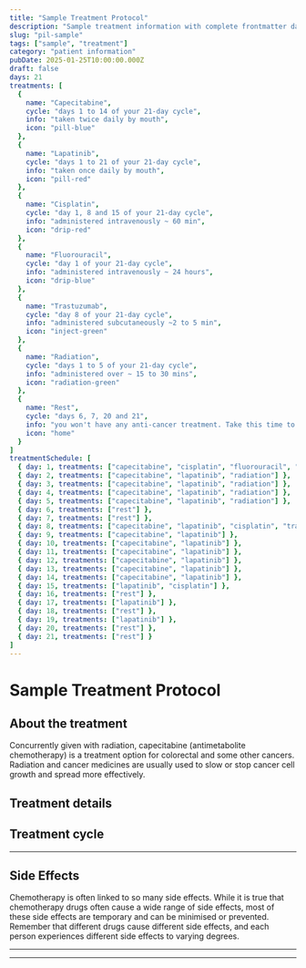 ```yaml
---
title: "Sample Treatment Protocol"
description: "Sample treatment information with complete frontmatter data"
slug: "pil-sample"
tags: ["sample", "treatment"]
category: "patient information"
pubDate: 2025-01-25T10:00:00.000Z
draft: false
days: 21
treatments: [
  {
    name: "Capecitabine",
    cycle: "days 1 to 14 of your 21-day cycle",
    info: "taken twice daily by mouth",
    icon: "pill-blue"
  },
  {
    name: "Lapatinib", 
    cycle: "days 1 to 21 of your 21-day cycle",
    info: "taken once daily by mouth",
    icon: "pill-red"
  },
  {
    name: "Cisplatin",
    cycle: "day 1, 8 and 15 of your 21-day cycle",
    info: "administered intravenously ~ 60 min",
    icon: "drip-red"
  },
  {
    name: "Fluorouracil",
    cycle: "day 1 of your 21-day cycle",
    info: "administered intravenously ~ 24 hours",
    icon: "drip-blue"
  },
  {
    name: "Trastuzumab",
    cycle: "day 8 of your 21-day cycle",
    info: "administered subcutaneously ~2 to 5 min",
    icon: "inject-green"
  },
  {
    name: "Radiation",
    cycle: "days 1 to 5 of your 21-day cycle",
    info: "administered over ~ 15 to 30 mins",
    icon: "radiation-green"
  },
  {
    name: "Rest",
    cycle: "days 6, 7, 20 and 21",
    info: "you won't have any anti-cancer treatment. Take this time to rest and recover",
    icon: "home"
  }
]
treatmentSchedule: [
  { day: 1, treatments: ["capecitabine", "cisplatin", "fluorouracil", "radiation"] },
  { day: 2, treatments: ["capecitabine", "lapatinib", "radiation"] },
  { day: 3, treatments: ["capecitabine", "lapatinib", "radiation"] },
  { day: 4, treatments: ["capecitabine", "lapatinib", "radiation"] },
  { day: 5, treatments: ["capecitabine", "lapatinib", "radiation"] },
  { day: 6, treatments: ["rest"] },
  { day: 7, treatments: ["rest"] },
  { day: 8, treatments: ["capecitabine", "lapatinib", "cisplatin", "trastuzumab"] },
  { day: 9, treatments: ["capecitabine", "lapatinib"] },
  { day: 10, treatments: ["capecitabine", "lapatinib"] },
  { day: 11, treatments: ["capecitabine", "lapatinib"] },
  { day: 12, treatments: ["capecitabine", "lapatinib"] },
  { day: 13, treatments: ["capecitabine", "lapatinib"] },
  { day: 14, treatments: ["capecitabine", "lapatinib"] },
  { day: 15, treatments: ["lapatinib", "cisplatin"] },
  { day: 16, treatments: ["rest"] },
  { day: 17, treatments: ["lapatinib"] },
  { day: 18, treatments: ["rest"] },
  { day: 19, treatments: ["lapatinib"] },
  { day: 20, treatments: ["rest"] },
  { day: 21, treatments: ["rest"] }
]
---
```



# Sample Treatment Protocol

## About the treatment
Concurrently given with radiation, capecitabine (antimetabolite chemotherapy) is a treatment option for colorectal and some other cancers. Radiation and cancer medicines are usually used to slow or stop cancer cell growth and spread more effectively.

## Treatment details
<LegendGrid treatments={treatments} />

## Treatment cycle
<TreatmentGrid treatmentSchedule={treatmentSchedule} />

<hr class="py-4 border-t-[0.5px] border-gray-500" />

## Side Effects
Chemotherapy is often linked to so many side effects. While it is true that chemotherapy drugs often cause a wide range of side effects, most of these side effects are temporary and can be minimised or prevented. Remember that different drugs cause different side effects, and each person experiences different side effects to varying degrees.

<CommonSideEffects />
<OtherCommonSideEffects />
<OccasionalSideEffects />
<RareSideEffects />

<hr class="py-4 border-t-[0.5px] border-gray-500" />

<SafeHandlingAccordion />
<GeneralPrecautionsAccordion />
<LifestyleSafetyAccordion />

<hr class="py-4 border-t-[0.5px] border-gray-500" />

<HealthcareTeamContact />